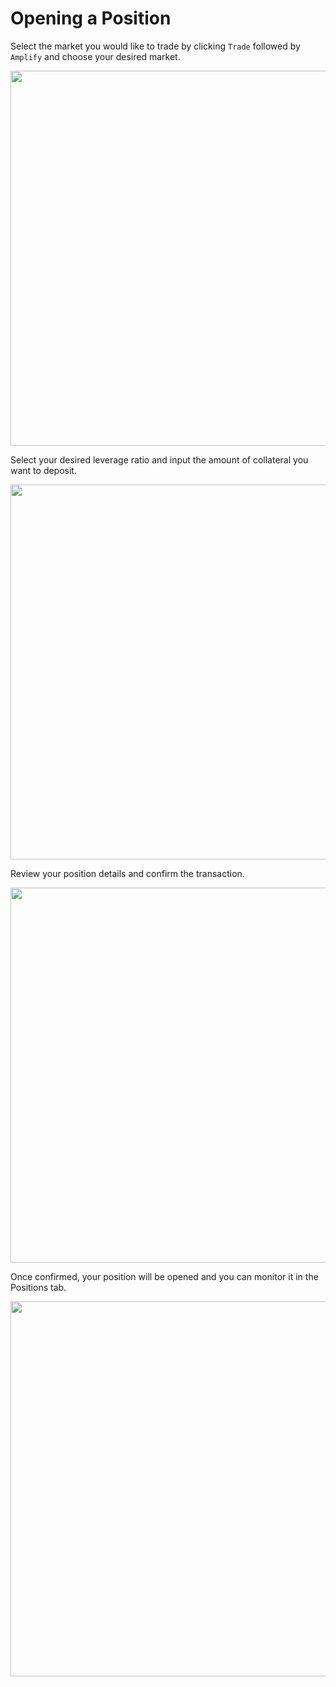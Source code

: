# Opening a Position

Select the market you would like to trade by clicking `Trade` followed by `Amplify` and choose your desired market.


<img src="/assets/amplify-opening-a-position-1.png" alt="" width="600" height="auto"></img>

Select your desired leverage ratio and input the amount of collateral you want to deposit.


<img src="/assets/amplify-opening-a-position-2.png" alt="" width="600" height="auto"></img>

Review your position details and confirm the transaction.


<img src="/assets/amplify-opening-a-position-3.png" alt="" width="600" height="auto"></img>

Once confirmed, your position will be opened and you can monitor it in the Positions tab.


<img src="/assets/amplify-opening-a-position-4.png" alt="" width="600" height="auto"></img>
